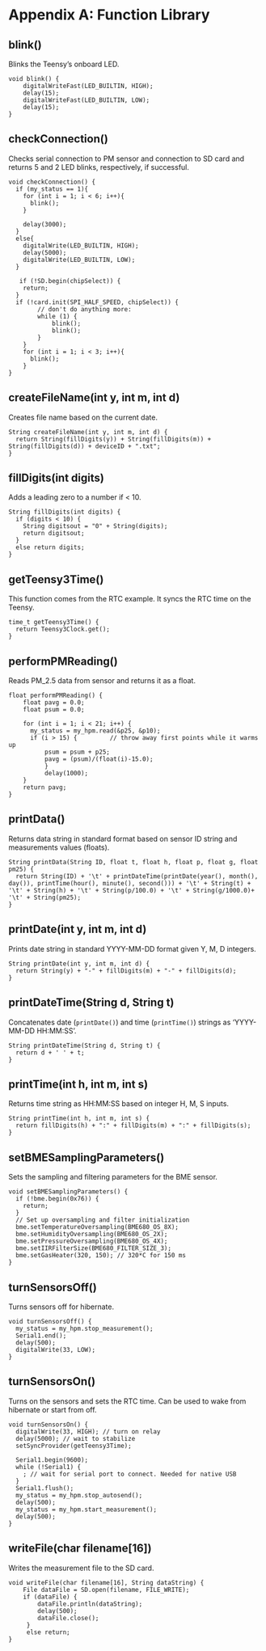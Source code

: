 # Appendix A: Function Library {-}


## blink() {-}

Blinks the Teensy's onboard LED.

```Rcpp
void blink() {
    digitalWriteFast(LED_BUILTIN, HIGH);
    delay(15);
    digitalWriteFast(LED_BUILTIN, LOW);
    delay(15);
}
```

## checkConnection() {-}

Checks serial connection to PM sensor and connection to SD card and returns 5 and 2 LED blinks, respectively, if successful.

```Rcpp
void checkConnection() {
  if (my_status == 1){
    for (int i = 1; i < 6; i++){
      blink();
    }
    
    delay(3000);
  }
  else{
    digitalWrite(LED_BUILTIN, HIGH);
    delay(5000);  
    digitalWrite(LED_BUILTIN, LOW);
  }

   if (!SD.begin(chipSelect)) {
    return;
  }
  if (!card.init(SPI_HALF_SPEED, chipSelect)) {
        // don't do anything more:
        while (1) {
            blink();
            blink();
        }
    }
    for (int i = 1; i < 3; i++){
      blink();
    }
}
```


## createFileName(int y, int m, int d) {-}

Creates file name based on the current date.

```Rcpp
String createFileName(int y, int m, int d) {
  return String(fillDigits(y)) + String(fillDigits(m)) + String(fillDigits(d)) + deviceID + ".txt";
}
```

## fillDigits(int digits) {-}

Adds a leading zero to a number if < 10.

```Rcpp
String fillDigits(int digits) {
  if (digits < 10) {
    String digitsout = "0" + String(digits);
    return digitsout;
  }
  else return digits;
}
```

## getTeensy3Time() {-}

This function comes from the RTC example.  It syncs the RTC time on the Teensy.

```Rcpp
time_t getTeensy3Time() {
  return Teensy3Clock.get();
}
```


## performPMReading() {-}

Reads PM_2.5 data from sensor and returns it as a float.

```Rcpp
float performPMReading() {
    float pavg = 0.0;
    float psum = 0.0;
    
    for (int i = 1; i < 21; i++) {
      my_status = my_hpm.read(&p25, &p10);
      if (i > 15) {         // throw away first points while it warms up
          psum = psum + p25;
          pavg = (psum)/(float(i)-15.0);
          }   
          delay(1000);    
    }
    return pavg;
}
```

## printData() {-}

Returns data string in standard format based on sensor ID string and measurements values (floats).

```Rcpp
String printData(String ID, float t, float h, float p, float g, float pm25) {
  return String(ID) + '\t' + printDateTime(printDate(year(), month(), day()), printTime(hour(), minute(), second())) + '\t' + String(t) + '\t' + String(h) + '\t' + String(p/100.0) + '\t' + String(g/1000.0)+ '\t' + String(pm25);
}
```

## printDate(int y, int m, int d) {-}

Prints date string in standard YYYY-MM-DD format given Y, M, D integers.

```Rcpp
String printDate(int y, int m, int d) {
  return String(y) + "-" + fillDigits(m) + "-" + fillDigits(d);
}
```

## printDateTime(String d, String t) {-}

Concatenates date (`printDate()`) and time (`printTime()`) strings as 'YYYY-MM-DD HH:MM:SS'.

```Rcpp
String printDateTime(String d, String t) {
  return d + ' ' + t;
}
```

## printTime(int h, int m, int s) {-}

Returns time string as HH:MM:SS based on integer H, M, S inputs.

```Rcpp
String printTime(int h, int m, int s) {
  return fillDigits(h) + ":" + fillDigits(m) + ":" + fillDigits(s);
}
```

## setBMESamplingParameters() {-}

Sets the sampling and filtering parameters for the BME sensor.

```Rcpp
void setBMESamplingParameters() {
  if (!bme.begin(0x76)) {
    return;
  }
  // Set up oversampling and filter initialization
  bme.setTemperatureOversampling(BME680_OS_8X);
  bme.setHumidityOversampling(BME680_OS_2X);
  bme.setPressureOversampling(BME680_OS_4X);
  bme.setIIRFilterSize(BME680_FILTER_SIZE_3);
  bme.setGasHeater(320, 150); // 320*C for 150 ms
}
```


## turnSensorsOff() {-}

Turns sensors off for hibernate.

```Rcpp
void turnSensorsOff() {
  my_status = my_hpm.stop_measurement();
  Serial1.end();
  delay(500);
  digitalWrite(33, LOW);
}
```

## turnSensorsOn() {-}

Turns on the sensors and sets the RTC time.  Can be used to wake from hibernate or start from off.

```Rcpp
void turnSensorsOn() {
  digitalWrite(33, HIGH); // turn on relay
  delay(5000); // wait to stabilize
  setSyncProvider(getTeensy3Time);

  Serial1.begin(9600);
  while (!Serial1) {
    ; // wait for serial port to connect. Needed for native USB
  }
  Serial1.flush();
  my_status = my_hpm.stop_autosend();
  delay(500);
  my_status = my_hpm.start_measurement();  
  delay(500); 
}
```

## writeFile(char filename[16]) {-}

Writes the measurement file to the SD card.

```Rcpp
void writeFile(char filename[16], String dataString) {
    File dataFile = SD.open(filename, FILE_WRITE);
    if (dataFile) {
        dataFile.println(dataString);
        delay(500);
        dataFile.close();
     }
     else return;
}
```


